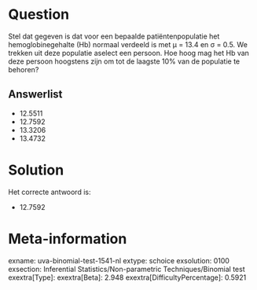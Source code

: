 Question
========

Stel dat gegeven is dat voor een bepaalde patiëntenpopulatie het
hemoglobinegehalte (Hb) normaal verdeeld is met μ = 13.4 en σ = 0.5. We
trekken uit deze populatie aselect een persoon. Hoe hoog mag het Hb van
deze persoon hoogstens zijn om tot de laagste 10% van de populatie te
behoren?


Answerlist
----------

* 12.5511
* 12.7592
* 13.3206
* 13.4732

Solution
========

Het correcte antwoord is: 

* 12.7592

Meta-information
================
exname: uva-binomial-test-1541-nl
extype: schoice
exsolution: 0100
exsection: Inferential Statistics/Non-parametric Techniques/Binomial test
exextra[Type]: 
exextra[Beta]: 2.948
exextra[DifficultyPercentage]: 0.5921
